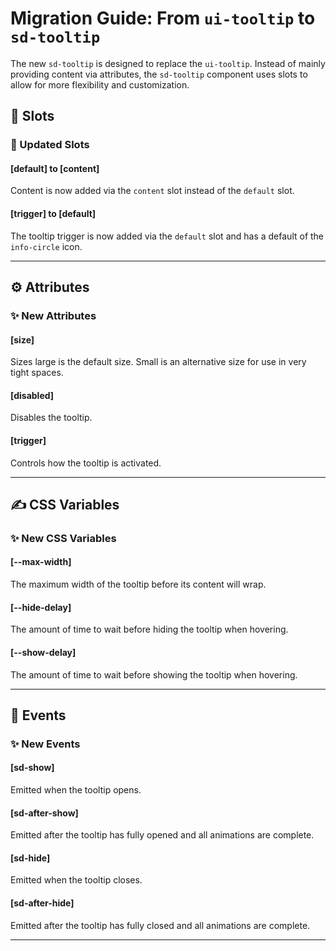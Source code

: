 # Migration Guide: From `ui-tooltip` to `sd-tooltip`

The new `sd-tooltip` is designed to replace the `ui-tooltip`. Instead of mainly providing content via attributes, the `sd-tooltip` component uses slots to allow for more flexibility and customization.

## 💾 Slots

### 🔀 Updated Slots

#### [default] to [content]

Content is now added via the `content` slot instead of the `default` slot.

#### [trigger] to [default]

The tooltip trigger is now added via the `default` slot and has a default of the `info-circle` icon.

<hr />

## ⚙️ Attributes

### ✨ New Attributes

#### [size]

Sizes large is the default size. Small is an alternative size for use in very tight spaces.

#### [disabled]

Disables the tooltip.

#### [trigger]

Controls how the tooltip is activated.

<hr />

## ✍️ CSS Variables

### ✨ New CSS Variables

#### [--max-width]

The maximum width of the tooltip before its content will wrap.

#### [--hide-delay]

The amount of time to wait before hiding the tooltip when hovering.

#### [--show-delay]

The amount of time to wait before showing the tooltip when hovering.

<hr />

## 🥳 Events

### ✨ New Events

#### [sd-show]

Emitted when the tooltip opens.

#### [sd-after-show]

Emitted after the tooltip has fully opened and all animations are complete.

#### [sd-hide]

Emitted when the tooltip closes.

#### [sd-after-hide]

Emitted after the tooltip has fully closed and all animations are complete.

<hr />

